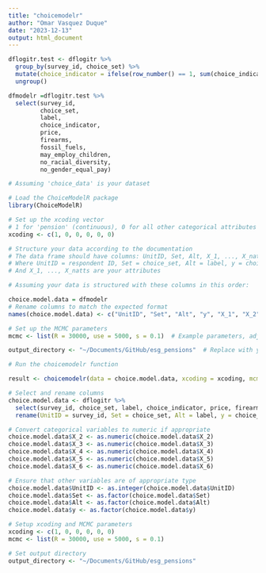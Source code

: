 ```yaml
---
title: "choicemodelr"
author: "Omar Vasquez Duque"
date: "2023-12-13"
output: html_document
---
```


```r


dflogitr.test <- dflogitr %>%
  group_by(survey_id, choice_set) %>%
  mutate(choice_indicator = ifelse(row_number() == 1, sum(choice_indicator * label), 0)) %>%
  ungroup()
```

```r
dfmodelr =dflogitr.test %>% 
  select(survey_id,
         choice_set,
         label,
         choice_indicator,
         price,
         firearms,
         fossil_fuels,
         may_employ_children,
         no_racial_diversity,
         no_gender_equal_pay)
```

```r
# Assuming 'choice_data' is your dataset

# Load the ChoiceModelR package
library(ChoiceModelR)

# Set up the xcoding vector
# 1 for 'pension' (continuous), 0 for all other categorical attributes
xcoding <- c(1, 0, 0, 0, 0, 0)

# Structure your data according to the documentation
# The data frame should have columns: UnitID, Set, Alt, X_1, ..., X_natts, y
# Where UnitID = respondent ID, Set = choice_set, Alt = label, y = choice_indicator
# And X_1, ..., X_natts are your attributes

# Assuming your data is structured with these columns in this order:

choice.model.data = dfmodelr
# Rename columns to match the expected format
names(choice.model.data) <- c("UnitID", "Set", "Alt", "y", "X_1", "X_2", "X_3", "X_4", "X_5", "X_6")

# Set up the MCMC parameters
mcmc <- list(R = 30000, use = 5000, s = 0.1)  # Example parameters, adjust based on your needs

output_directory <- "~/Documents/GitHub/esg_pensions"  # Replace with your desired path

# Run the choicemodelr function

result <- choicemodelr(data = choice.model.data, xcoding = xcoding, mcmc = mcmc, directory = output_directory)# Continue with analysis...

```


```r
# Select and rename columns
choice.model.data <- dflogitr %>%
  select(survey_id, choice_set, label, choice_indicator, price, firearms, fossil_fuels, may_employ_children, no_racial_diversity, no_gender_equal_pay) %>%
  rename(UnitID = survey_id, Set = choice_set, Alt = label, y = choice_indicator, X_1 = price, X_2 = firearms, X_3 = fossil_fuels, X_4 = may_employ_children, X_5 = no_racial_diversity, X_6 = no_gender_equal_pay)

# Convert categorical variables to numeric if appropriate
choice.model.data$X_2 <- as.numeric(choice.model.data$X_2)
choice.model.data$X_3 <- as.numeric(choice.model.data$X_3)
choice.model.data$X_4 <- as.numeric(choice.model.data$X_4)
choice.model.data$X_5 <- as.numeric(choice.model.data$X_5)
choice.model.data$X_6 <- as.numeric(choice.model.data$X_6)

# Ensure that other variables are of appropriate type
choice.model.data$UnitID <- as.integer(choice.model.data$UnitID)
choice.model.data$Set <- as.factor(choice.model.data$Set)
choice.model.data$Alt <- as.factor(choice.model.data$Alt)
choice.model.data$y <- as.factor(choice.model.data$y)

# Setup xcoding and MCMC parameters
xcoding <- c(1, 0, 0, 0, 0, 0)
mcmc <- list(R = 30000, use = 5000, s = 0.1)

# Set output directory
output_directory <- "~/Documents/GitHub/esg_pensions"


```

